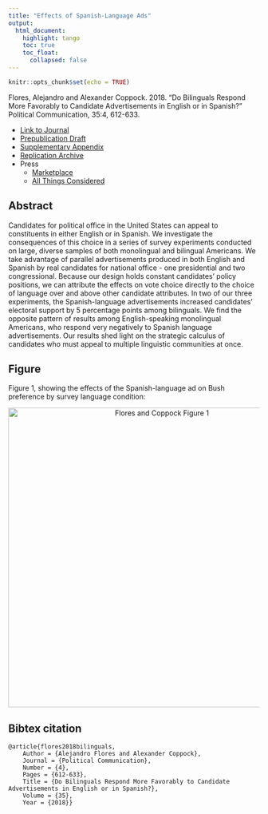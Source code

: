 ```yaml
---
title: "Effects of Spanish-Language Ads"
output: 
  html_document:
    highlight: tango
    toc: true
    toc_float:
      collapsed: false
---
```


```r
knitr::opts_chunk$set(echo = TRUE)
```

Flores, Alejandro and Alexander Coppock. 2018. "Do Bilinguals Respond More Favorably to Candidate Advertisements in English or in Spanish?" Political Communication, 35:4, 612-633.

- [Link to Journal](http://www.tandfonline.com/doi/full/10.1080/10584609.2018.1426663)
- [Prepublication Draft](papers/FC_spanish_preprint.pdf)
- [Supplementary Appendix](papers/FC_spanish_appendix.pdf)
- [Replication Archive](https://doi.org/10.7910/DVN/XGQ2ZA)
- Press
    - [Marketplace](https://www.marketplace.org/2018/10/31/world/political-ads-en-espanol-more-simple-translations)
    - [All Things Considered](https://www.npr.org/2018/11/06/664794774/the-role-multilingual-campaigns-have-played-in-the-2018-midterms)

## Abstract

Candidates for political office in the United States can appeal to constituents in either English or in Spanish. We investigate the consequences of this choice in a series of survey experiments conducted on large, diverse samples of both monolingual and bilingual Americans. We take advantage of parallel advertisements produced in both English and Spanish by real candidates for national office - one presidential and two congressional. Because our design holds constant candidates' policy positions, we can attribute the effects on vote choice directly to the choice of language over and above other candidate attributes. In two of our three experiments, the Spanish-language advertisements increased candidates' electoral support by 5 percentage points among bilinguals. We find the opposite pattern of results among English-speaking monolingual Americans, who respond very negatively to Spanish language advertisements. Our results shed light on the strategic calculus of candidates who must appeal to multiple linguistic communities at once.

## Figure

Figure 1, showing the effects of the Spanish-language ad on Bush preference by survey language condition:

<center><img src="Images/FC_spanish_fig.png" alt="Flores and Coppock Figure 1" width="600"></center>

## Bibtex citation

```
@article{flores2018bilinguals,
	Author = {Alejandro Flores and Alexander Coppock},
	Journal = {Political Communication},
	Number = {4},
	Pages = {612-633},
	Title = {Do Bilinguals Respond More Favorably to Candidate Advertisements in English or in Spanish?},
	Volume = {35},
	Year = {2018}}
```
